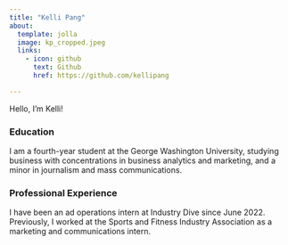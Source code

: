 ```yaml
---
title: "Kelli Pang"
about:
  template: jolla
  image: kp_cropped.jpeg
  links:
    - icon: github
      text: Github
      href: https://github.com/kellipang

---
```


Hello, I'm Kelli!

### Education 

I am a fourth-year student at the George Washington University, studying business with concentrations in business analytics and marketing, and a minor in journalism and mass communications.  

### Professional Experience

I have been an ad operations intern at Industry Dive since June 2022. Previously, I worked at the Sports and Fitness Industry Association as a marketing and communications intern. 
